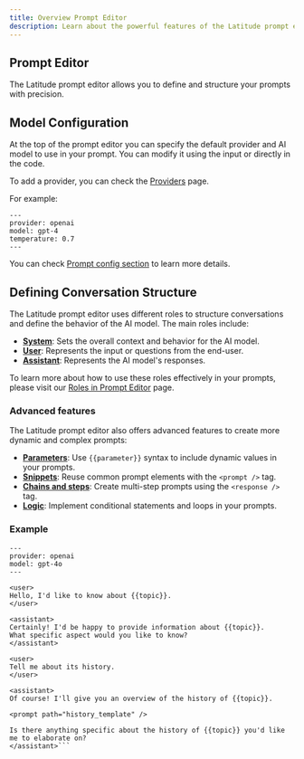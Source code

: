 ```yaml
---
title: Overview Prompt Editor 
description: Learn about the powerful features of the Latitude prompt editor.
---
```


## Prompt Editor
The Latitude prompt editor allows you to define and structure your prompts with precision.

## Model Configuration
At the top of the prompt editor you can specify the default provider and AI model to use in your prompt. You can modify it using the input or directly in the code. 

To add a provider, you can check the [Providers](/guides/getting-started/providers) page.

For example:

```
---
provider: openai
model: gpt-4
temperature: 0.7
---
```
You can check [Prompt config section](/guides/prompt-manager/parameters) to learn more details.

## Defining Conversation Structure

The Latitude prompt editor uses different roles to structure conversations and define the behavior of the AI model. The main roles include:

- [**System**](/guides/prompt-manager/roles#system-role): Sets the overall context and behavior for the AI model.
- [**User**](/guides/prompt-manager/roles#user-role): Represents the input or questions from the end-user.
- [**Assistant**](/guides/prompt-manager/roles#assistant-role): Represents the AI model's responses.

To learn more about how to use these roles effectively in your prompts, please visit our [Roles in Prompt Editor](/guides/prompt-manager/roles) page.


### Advanced features
The Latitude prompt editor also offers advanced features to create more dynamic and complex prompts:

- [**Parameters**](/guides/prompt-manager/parameters): Use `{{parameter}}` syntax to include dynamic values in your prompts.
- [**Snippets**](/guides/prompt-manager/snippets): Reuse common prompt elements with the `<prompt />` tag.
- [**Chains and steps**](/guides/prompt-manager/chains): Create multi-step prompts using the `<response />` tag.
- [**Logic**](/guides/prompt-manager/logic): Implement conditional statements and loops in your prompts.

### Example

```
---
provider: openai
model: gpt-4o
---

<user>
Hello, I'd like to know about {{topic}}.
</user>

<assistant>
Certainly! I'd be happy to provide information about {{topic}}. 
What specific aspect would you like to know?
</assistant>

<user>
Tell me about its history.
</user>

<assistant>
Of course! I'll give you an overview of the history of {{topic}}.

<prompt path="history_template" />

Is there anything specific about the history of {{topic}} you'd like me to elaborate on?
</assistant>```


